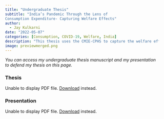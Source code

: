 ```yaml
---
title: "Undergraduate Thesis"
subtitle: "India’s Pandemic Through the Lens of
Consumption Expenditure- Capturing Welfare Effects"
author: 
  - Jay Kulkarni
date: "2022-05-07"
categories: [Consumption, COVID-19, Welfare, India]
description: "This thesis uses the CMIE-CPHS to capture the welfare effects of the pandemic on consumption expenditure. It finds that poverty spiked around lockdown one, but reverted to its pre-pandemic levels in the months that followed. It contributes to the literature by establishing that the drop in discretionary spending, that is dominated by richer quantiles drove the higher drop in overall MPCE for the rich."
image: previewmerged.png
---
```


*You can access my undergraduate thesis manuscript and my presentation to defend my thesis on this page.*

### Thesis

```{=html}
<!DOCTYPE html>
<html>
  
  </head>
  <body>
    
    <object data="doc-ug-thesis.pdf" type="application/pdf" width="100%" height="500px">
      <p>Unable to display PDF file. <a href="doc-ug-thesis.pdf">Download</a> instead.</p>
    </object>
  </body>
</html>
```
### Presentation

```{=html}
<!DOCTYPE html>
<html>
  
  </head>
  <body>
    
    <object data="slides-ug-thesis.pdf" type="application/pdf" width="100%" height="500px">
      <p>Unable to display PDF file. <a href="slides-ug-thesis.pdf">Download</a> instead.</p>
    </object>
  </body>
</html>
```
